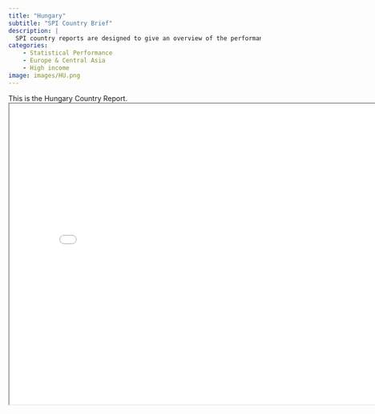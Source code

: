 ```yaml
---
title: "Hungary"
subtitle: "SPI Country Brief"
description: |
  SPI country reports are designed to give an overview of the performance of Hungary.
categories:
    - Statistical Performance
    - Europe & Central Asia
    - High income
image: images/HU.png
---
```


This is the Hungary Country Report.
<iframe src="charts/Hungary_chart.html" width="800" height="600"></iframe>

